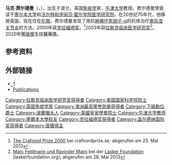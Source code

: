 {{expand|time=2013-10-15T07:11:23+00:00}}
{{Infobox scientist
|name              = 马克·费尔德曼 <br>Sir Marc Feldmann
|image             =   
|image_size        = 
|caption           = 
|birth_date        = {{Birth date and age|1944|12|2|df=yes}}
|birth_place       = [[波兰|波兰]], [[利沃夫|利沃夫]]
|death_date        = 
|death_place       = 
|residence         = [[英国|英国]], [[伦敦|伦敦]]
|citizenship       = [[澳大利亚|澳大利亚]]/英国
|nationality       = 
|ethnicity         = 
|fields            = [[免疫学|免疫学]]
|workplaces        = [[牛津大学̚|牛津大学̚]]
|alma_mater        = [[墨尔本大学|墨尔本大学]]<br>[[沃尔特和伊丽莎·霍尔学院医学研究所|沃尔特和伊丽莎·霍尔学院医学研究所]]
|doctoral_advisor  = 
|academic_advisors = 
|doctoral_students = 
|notable_students  = 
|known_for         = 发现[[TNF_inhibitor|anti-TNF]]疗法作为有效治疗[[类风湿性关节炎|类风湿性关节炎]]和其他[[自体免疫性疾病|自体免疫性疾病]]
|author_abbrev_bot = 
|author_abbrev_zoo = 
|influences        = 
|influenced        = 
|awards            = [[克拉福德奖|克拉福德奖]] <small>(2000年)</small><br>[[拉斯克临床医学研究奖|拉斯克临床医学研究奖]] <small>(2003年)</small><br>EPO European Inventor of the Year Award <small>(2007)</small><br>[[盖尔德纳国际奖|盖尔德纳国际奖]] <small>(2014)</small><br>[[唐獎|唐獎]] <small>(2020)</small>
|religion          = 
|signature         =  
|footnotes         = 
}}

'''马克·费尔德曼'''（{{lang-pl|'''Marc Feldmann'''}}，{{bd|1944年|12月2日}}），出生于波兰，英国[[免疫学|免疫学]]家，[[牛津大学|牛津大学]]教授。费尔德曼曾就读于[[墨尔本大学|墨尔本大学]]和[[沃尔特和伊丽莎·霍尔学院医学研究所|沃尔特和伊丽莎·霍尔学院医学研究所]]。在20世纪70年代，他移居英国，现在住在[[伦敦|伦敦]]。费尔德曼发现了用抗[[肿瘤坏死因子-α|肿瘤坏死因子-α]]的抗体治疗[[类风湿关节炎|类风湿关节炎]]的方法。2000年获[[克拉福德奖|克拉福德奖]]，<ref>[http://www.crafoordprize.se/press/arkivpressreleases/thecrafoordprize2000.5.32d4db7210df50fec2d800018217.html The Crafoord Prize 2000] {{Wayback|url=http://www.crafoordprize.se/press/arkivpressreleases/thecrafoordprize2000.5.32d4db7210df50fec2d800018217.html |date=20141018110800 }} bei crafoordprize.se; abgerufen am 25. Mai 2013</ref>2003年获[[拉斯克临床医学研究奖|拉斯克临床医学研究奖]]<ref>[http://www.laskerfoundation.org/awards/2003_c_description.htm Marc Feldmann und Ravinder Maini] {{Wayback|url=http://www.laskerfoundation.org/awards/2003_c_description.htm |date=20131015221039 }} bei der [[Lasker_Foundation|Lasker Foundation]] (laskerfoundation.org); abgerufen am 28. Mai 2013</ref>。2020年獲[[唐獎|唐獎]]生技醫藥獎。

==参考资料==
{{reflist}}

==外部链接==
* ̣̻[https://web.archive.org/web/20121202144518/http://www.kennedy.ox.ac.uk/research/teams/feldmann1.html]
* [https://web.archive.org/web/20060924220457/http://www1.imperial.ac.uk/medicine/people/m.feldmann/publications/ Publications]

{{克拉福德奖获得者}}
{{加拿大盖尔德纳国际奖获得者}}
{{拉斯克-德贝基临床医学研究奖获得者}}
{{唐獎得主}}

{{Authority control}}
{{DEFAULTSORT:Feldmann, Marc}}
[[Category:拉斯克临床医学研究奖获得者|Category:拉斯克临床医学研究奖获得者]]
[[Category:美国国家科学院院士|Category:美国国家科学院院士]]
[[Category:英国免疫学家|Category:英国免疫学家]]
[[Category:澳洲最高荣誉勋章获得者|Category:澳洲最高荣誉勋章获得者]]
[[Category:下級勳位爵士|Category:下級勳位爵士]]
[[Category:波蘭猶太人|Category:波蘭猶太人]]
[[Category:英國皇家學會院士|Category:英國皇家學會院士]]
[[Category:牛津大学教师|Category:牛津大学教师]]
[[Category:墨爾本大學校友|Category:墨爾本大學校友]]
[[Category:克拉福德奖获得者|Category:克拉福德奖获得者]]
[[Category:盖尔德纳国际奖获得者|Category:盖尔德纳国际奖获得者]]
[[Category:唐獎得主|Category:唐獎得主]]